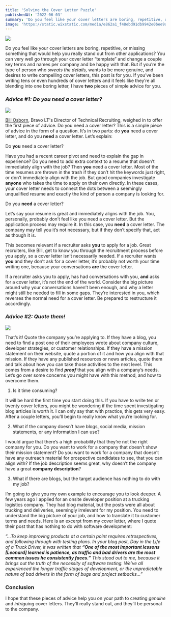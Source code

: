 ```yaml
---
title: 'Solving the Cover Letter Puzzle'
publishedAt: '2022-06-03'
summary: 'Do you feel like your cover letters are boring, repetitive, or missing something that would help you really stand out from other applications? You can very well go through your cover letter “template” and change a couple key terms and names per company and be happy with that. But if you’re the type of person who sweats the details, wants to be more genuine, and desires to write compelling cover letters, this post is for you.'
image: 'https://static.wixstatic.com/media/e862a1_f48ebd91db9942e0bee9aa26e271dd3a~mv2.png/v1/fill/w_740,h_483,al_c,q_85,usm_0.66_1.00_0.01,enc_auto/e862a1_f48ebd91db9942e0bee9aa26e271dd3a~mv2.png'
---
```


![](https://static.wixstatic.com/media/955c63_934d028c50394046b5adb761607fce8e~mv2.png/v1/fill/w_740,h_408,al_c,lg_1,q_85,enc_auto/955c63_934d028c50394046b5adb761607fce8e~mv2.png)

Do you feel like your cover letters are boring, repetitive, or missing something that would help you really stand out from other applications? You can very well go through your cover letter “template” and change a couple key terms and names per company and be happy with that. But if you’re the type of person who _sweats the details,_ wants to be more genuine, and desires to write compelling cover letters, this post is for you. If you’ve been writing tens or even hundreds of cover letters and it feels like they’re all blending into one boring letter, I have **two** pieces of simple advice for you.

### **_Advice #1: Do you need a cover letter?_**

![](https://static.wixstatic.com/media/955c63_aac3343f4c7644079f0bf08cca9a4def~mv2.jpg/v1/fill/w_740,h_416,al_c,lg_1,q_80,enc_auto/955c63_aac3343f4c7644079f0bf08cca9a4def~mv2.jpg)

[Bill Osborn](https://www.linkedin.com/in/bill-osborn-78585744/), Bravo LT's Director of Technical Recruiting, weighed in to offer the first piece of advice. Do you need a cover letter? This is a simple piece of advice in the form of a question. It’s in two parts: do **you** need a cover letter, and do you **need** a cover letter. Let’s explain:

Do **you** need a cover letter?

Have you had a recent career pivot and need to explain the gap in experience? Do you need to add extra context to a resume that doesn’t immediately align with the job? Then **you** need a cover letter. Most of the time resumes are thrown in the trash if they don’t hit the keywords just right, or don’t immediately align with the job. But good companies investigate **anyone** who takes the time to apply on their own directly. In these cases, your cover letter needs to connect the dots between a seemingly unqualified resume and exactly the kind of person a company is looking for.

Do you **need** a cover letter?

Let’s say your resume is great and immediately aligns with the job. You, personally, probably don’t feel like you need a cover letter. But the application process may require it. In this case, you **need** a cover letter. The company may tell you it’s not necessary, but if they don’t specify that, act as though it is.

This becomes relevant if a recruiter asks **you** to apply for a job. Great recruiters, like Bill, get to know you through the recruitment process before you apply, so a cover letter isn’t necessarily needed. If a recruiter wants **you** and they don’t ask for a cover letter, it’s probably not worth your time writing one, because your conversations **are** the cover letter.

If a recruiter asks you to apply, has had conversations with you, **and** asks for a cover letter, it’s not the end of the world. Consider the big picture around why your conversations haven’t been enough, and why a letter might still be needed to fill in some gaps. They’re interested in you, which reverses the normal need for a cover letter. Be prepared to restructure it accordingly.

### **_Advice #2: Quote them!_**

![](https://static.wixstatic.com/media/955c63_493018300fa04925aed5d87950e410f5~mv2.jpg/v1/fill/w_740,h_314,al_c,lg_1,q_80,enc_auto/955c63_493018300fa04925aed5d87950e410f5~mv2.jpg)

That’s it! Quote the company you’re applying to. If they have a blog, you need to find a post one of their employees wrote about company culture, developer strategies, or customer relationships. If they have a mission statement on their website, quote a portion of it and how you align with that mission. If they have any published resources or news articles, quote them and talk about how you can take those activities to the next level. This comes from a desire to find **_proof_** that you align with a company’s needs. Let’s go over some concerns you might have with this method, and how to overcome them.

1. Is it time consuming?

It will be hard the first time you start doing this. If you have to write ten or twenty cover letters, you might be wondering if the time spent investigating blog articles is worth it. I can only say that with practice, this gets very easy. After a couple letters, you’ll begin to really know what you’re looking for.

2. What if the company doesn’t have blogs, social media, mission statements, or any information I can use?

I would argue that there’s a high probability that they’re not the right company for you. Do you want to work for a company that doesn’t show their mission statement? Do you want to work for a company that doesn’t have any outreach material for prospective candidates to see, that you can align with? If the job description seems great, why doesn’t the company have a great **company description**?

3. What if there are blogs, but the target audience has nothing to do with my job?

I’m going to give you my own example to encourage you to look deeper. A few years ago I applied for an onsite developer position at a trucking logistics company. They had blog material, but the posts were all about trucking and deliveries, seemingly irrelevant for my position. You need to understand the big picture of your job, and how to translate it to customer terms and needs. Here is an excerpt from my cover letter, where I quote their post that has nothing to do with software development:

_“...To keep improving products at a certain point requires retrospectives, and following through with testing plans. In your blog post, Day in the Life of a Truck Driver, it was written that **“One of the most important lessons [Leonard] learned is patience, as traffic and bad drivers are the most common issues he consistently faces.”** This stood out to me, because it brings out the truth of the necessity of software testing. We’ve all experienced the longer traffic stages of development, or the unpredictable nature of bad drivers in the form of bugs and project setbacks…”_

### Conclusion

I hope that these pieces of advice help you on your path to creating _genuine_ and _intriguing_ cover letters. They’ll really stand out, and they’ll be personal to the company.
